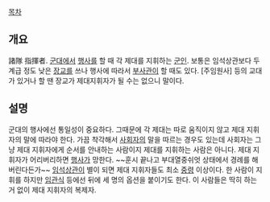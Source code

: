 [[목차]]
== 개요 ==
諸隊 指揮者. [[군대]]에서 [[행사]]를 할 때 각 제대를 지휘하는 [[군인]]. 보통은 임석상관보다 두 계급 정도 낮은 [[장교]]를 쓰나 행사에 따라서 [[부사관]]이 할 때도 있다. [주임원사] 등의 교대가 있거나 할 땐 장교가 제대지휘자가 될 수는 없으니 말이다.
== 설명 ==
군대의 행사에선 통일성이 중요하다. 그때문에 각 제대는 따로 움직이지 않고 제대 지휘자의 말에 따라야 한다. 가끔 착각해서 [[사회자]]의 말을 따르는 경우도 있는데 사회자는 그냥 제대 지휘자에게 순서를 안내하는 사람이지 제대를 지휘하는 사람은 아니다. 제대 지휘자가 어리버리하면 [[행사]]가 망한다. ~~훈시 끝나고 부대열중쉬엇 상태에서 경례를 해버린다든가~~ [[임석상관]]이 별이 되면 제대 지휘자들도 최소 [[중령]] 이상이다. 한 사람이 지휘를 하지만 [[임관식]] 등에선 뒤에 세 명의 옵션을 붙이기도 한다. 이 사람들은 딱히 하는 거 없이 제대 지휘자의 복제자.
